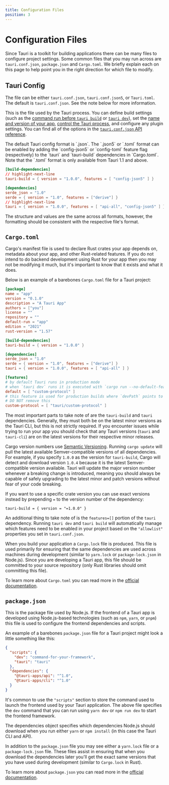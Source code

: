 ```yaml
---
title: Configuration Files
position: 3
---
```



# Configuration Files

Since Tauri is a toolkit for building applications there can be many files to configure project settings. Some common files that you may run across are `tauri.conf.json`, `package.json` and `Cargo.toml`. We briefly explain each on this page to help point you in the right direction for which file to modify.

## Tauri Config

The file can be either `tauri.conf.json`, `tauri.conf.json5`, or `Tauri.toml`. The default is `tauri.conf.json`. See the note below for more information.

This is the file used by the Tauri process. You can define build settings (such as the [command run before `tauri build`][before-build-command] or [`tauri dev`][before-dev-command]), set the [name and version of your app][package-config], [control the Tauri process][tauri-config], and configure any plugin settings. You can find all of the options in the [`tauri.conf.json` API reference].

<Callout kind="note">
The default Tauri config format is `.json`. The `.json5` or `.toml` format can be enabled by adding the `config-json5` or `config-toml` feature flag (respectively) to the `tauri` and `tauri-build` dependencies in `Cargo.toml`. Note that the `.toml` format is only available from Tauri 1.1 and above.

```toml title=Cargo.toml
[build-dependencies]
// highlight-next-line
tauri-build = { version = "1.0.0", features = [ "config-json5" ] }

[dependencies]
serde_json = "1.0"
serde = { version = "1.0", features = ["derive"] }
// highlight-next-line
tauri = { version = "1.0.0", features = [ "api-all", "config-json5" ] }
```

The structure and values are the same across all formats, however, the formatting should be consistent with the respective file's format.
</Callout>

## `Cargo.toml`

Cargo's manifest file is used to declare Rust crates your app depends on, metadata about your app, and other Rust-related features. If you do not intend to do backend development using Rust for your app then you may not be modifying it much, but it's important to know that it exists and what it does.

Below is an example of a barebones `Cargo.toml` file for a Tauri project:

```toml title=Cargo.toml
[package]
name = "app"
version = "0.1.0"
description = "A Tauri App"
authors = ["you"]
license = ""
repository = ""
default-run = "app"
edition = "2021"
rust-version = "1.57"

[build-dependencies]
tauri-build = { version = "1.0.0" }

[dependencies]
serde_json = "1.0"
serde = { version = "1.0", features = ["derive"] }
tauri = { version = "1.0.0", features = [ "api-all" ] }

[features]
# by default Tauri runs in production mode
# when `tauri dev` runs it is executed with `cargo run --no-default-features` if `devPath` is an URL
default = [ "custom-protocol" ]
# this feature is used for production builds where `devPath` points to the filesystem
# DO NOT remove this
custom-protocol = [ "tauri/custom-protocol" ]
```

The most important parts to take note of are the `tauri-build` and `tauri` dependencies. Generally, they must both be on the latest minor versions as the Tauri CLI, but this is not strictly required. If you encounter issues while trying to run your app you should check that any Tauri versions (`tauri` and `tauri-cli`) are on the latest versions for their respective minor releases.

Cargo version numbers use [Semantic Versioning]. Running `cargo update` will pull the latest available Semver-compatible versions of all dependencies. For example, if you specify `1.0.0` as the version for `tauri-build`, Cargo will detect and download version `1.0.4` because it is the latest Semver-compatible version available. Tauri will update the major version number whenever a breaking change is introduced, meaning you should always be capable of safely upgrading to the latest minor and patch versions without fear of your code breaking.

If you want to use a specific crate version you can use exact versions instead by prepending `=` to the version number of the dependency:

```
tauri-build = { version = "=1.0.0" }
```

An additional thing to take note of is the `features=[]` portion of the `tauri` dependency. Running `tauri dev` and `tauri build` will automatically manage which features need to be enabled in your project based on the `"allowlist"` properties you set in `tauri.conf.json`.

When you build your application a `Cargo.lock` file is produced. This file is used primarily for ensuring that the same dependencies are used across machines during development (similar to `yarn.lock` or `package-lock.json` in Node.js). Since you are developing a Tauri app, this file should be committed to your source repository (only Rust libraries should omit committing this file).

To learn more about `Cargo.toml` you can read more in the [official documentation][cargo-manifest].

## `package.json`

This is the package file used by Node.js. If the frontend of a Tauri app is developed using Node.js-based technologies (such as `npm`, `yarn`, or `pnpm`) this file is used to configure the frontend dependencies and scripts.

An example of a barebones `package.json` file for a Tauri project might look a little something like this:

```json title=package.json
{
  "scripts": {
    "dev": "command-for-your-framework",
    "tauri": "tauri"
  },
  "dependencies": {
    "@tauri-apps/api": "^1.0",
    "@tauri-apps/cli": "^1.0"
  }
}
```

It's common to use the `"scripts"` section to store the command used to launch the frontend used by your Tauri application. The above file specifies the `dev` command that you can run using `yarn dev` or `npm run dev` to start the frontend framework.

The dependencies object specifies which dependencies Node.js should download when you run either `yarn` or `npm install` (in this case the Tauri CLI and API).

In addition to the `package.json` file you may see either a `yarn.lock` file or a `package-lock.json` file. These files assist in ensuring that when you download the dependencies later you'll get the exact same versions that you have used during development (similar to `Cargo.lock` in Rust).

To learn more about `package.json` you can read more in the [official documentation][npm-package].

[`tauri.conf.json` api reference]: ../api/config.md
[before-build-command]: ../api/config.md#buildconfig.beforebuildcommand
[semantic versioning]: https://semver.org
[cargo-manifest]: https://doc.rust-lang.org/cargo/reference/manifest.html
[npm-package]: https://docs.npmjs.com/cli/v8/configuring-npm/package-json
[before-dev-command]: ../api/config.md#buildconfig.beforedevcommand
[package-config]: ../api/config#packageconfig
[tauri-config]: ../api/config#tauriconfig
